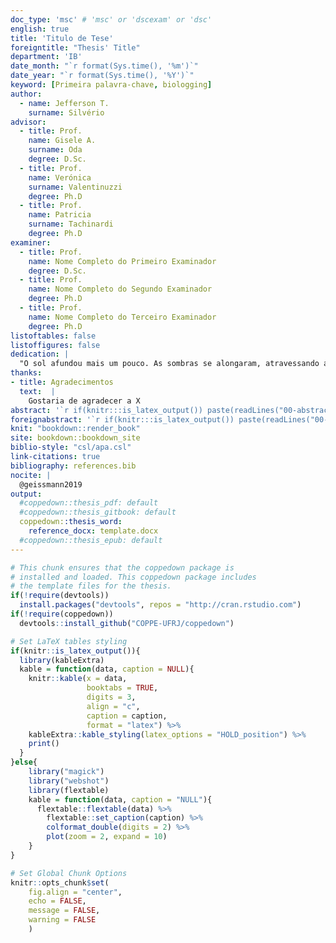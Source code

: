 ```yaml
---
doc_type: 'msc' # 'msc' or 'dscexam' or 'dsc'
english: true 
title: 'Titulo de Tese'
foreigntitle: "Thesis' Title"
department: 'IB'
date_month: "`r format(Sys.time(), '%m')`"
date_year: "`r format(Sys.time(), '%Y')`"
keyword: [Primeira palavra-chave, biologging]
author:
  - name: Jefferson T.
    surname: Silvério
advisor:
  - title: Prof.
    name: Gisele A.
    surname: Oda
    degree: D.Sc.
  - title: Prof.
    name: Verónica
    surname: Valentinuzzi
    degree: Ph.D
  - title: Prof.
    name: Patricia
    surname: Tachinardi
    degree: Ph.D
examiner:
  - title: Prof.
    name: Nome Completo do Primeiro Examinador
    degree: D.Sc.
  - title: Prof.
    name: Nome Completo do Segundo Examinador
    degree: Ph.D
  - title: Prof.
    name: Nome Completo do Terceiro Examinador
    degree: Ph.D
listoftables: false
listoffigures: false
dedication: |
  "O sol afundou mais um pouco. As sombras se alongaram, atravessando a caldeira de sal. Linhas de cores vibrantes espalharam-se sobre o horizonte do poente. A cor foi se transformando num dedo de trevas a experimentar a areia. As sombras cor de carvão se alastraram, e o desmoronamento compacto da noite obliterou o deserto." \linebreak \textnormal{— Frank Herbert, Duna.}
thanks:
- title: Agradecimentos
  text:  |
    Gostaria de agradecer a X
abstract: '`r if(knitr:::is_latex_output()) paste(readLines("00-abstract.Rmd"), collapse = "\n  ")`'
foreignabstract: '`r if(knitr:::is_latex_output()) paste(readLines("00-foreignabstract.Rmd"), collapse = "\n  ")`'
knit: "bookdown::render_book"
site: bookdown::bookdown_site
biblio-style: "csl/apa.csl"
link-citations: true
bibliography: references.bib
nocite: |
  @geissmann2019
output: 
  #coppedown::thesis_pdf: default
  #coppedown::thesis_gitbook: default
  coppedown::thesis_word: 
    reference_docx: template.docx
  #coppedown::thesis_epub: default
---
```


<!--
Above is the YAML (YAML Ain't Markup Language) header that includes a lot of metadata used to produce the document.  Be careful with spacing in this header!

If you'd prefer to not include a Dedication, for example, simply delete the section entirely, or silence (add #) them. 

If you have other LaTeX packages you would like to include, delete the # before header-includes and list the packages after hyphens on new lines.

If you'd like to include a comment that won't be produced in your resulting file enclose it in a block like this.

If you receive a duplicate label error after knitting, make sure to delete the index.Rmd file and then knit again.
-->


```r
# This chunk ensures that the coppedown package is
# installed and loaded. This coppedown package includes
# the template files for the thesis.
if(!require(devtools))
  install.packages("devtools", repos = "http://cran.rstudio.com")
if(!require(coppedown))
  devtools::install_github("COPPE-UFRJ/coppedown")

# Set LaTeX tables styling
if(knitr::is_latex_output()){
  library(kableExtra)
  kable = function(data, caption = NULL){
    knitr::kable(x = data,
                 booktabs = TRUE,
                 digits = 3,
                 align = "c",
                 caption = caption,
                 format = "latex") %>% 
    kableExtra::kable_styling(latex_options = "HOLD_position") %>% 
    print()
  }
}else{
    library("magick")
    library("webshot")
    library(flextable)
    kable = function(data, caption = "NULL"){
      flextable::flextable(data) %>% 
        flextable::set_caption(caption) %>% 
        colformat_double(digits = 2) %>% 
        plot(zoom = 2, expand = 10)
    }
}

# Set Global Chunk Options
knitr::opts_chunk$set(
    fig.align = "center",
    echo = FALSE, 
    message = FALSE,
    warning = FALSE
    )
```

<!-- On ordering the chapter files:
There are two options:
1. Name your chapter files in the order in which you want them to appear (e.g., 01-Inro, 02-Data, 03-Conclusions). 
2. Otherwise, you can specify the order in which they appear in the _bookdown.yml (for PDF only).

Do not include 00(two-hyphens)prelim.Rmd and 00-abstract.Rmd in the YAML file--they are handled in the YAML above differently for the PDF version.
-->

